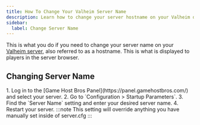 ```yaml
---
title: How To Change Your Valheim Server Name
description: Learn how to change your server hostname on your Valheim dedicated server.
sidebar:
  label: Change Server Name
---
```


This is what you do if you need to change your server name on your [Valheim server](https://www.gamehostbros.com/valheim-server-hosting/), also referred to as a hostname. This is what is displayed to players in the server browser.

## Changing Server Name

<Steps>
1. Log in to the [Game Host Bros Panel](https://panel.gamehostbros.com/) and select your server.
2. Go to `Configuration > Startup Parameters`.
3. Find the `Server Name` setting and enter your desired server name.
4. Restart your server.
</Steps>
:::note
This setting will override anything you have manually set inside of server.cfg
:::
